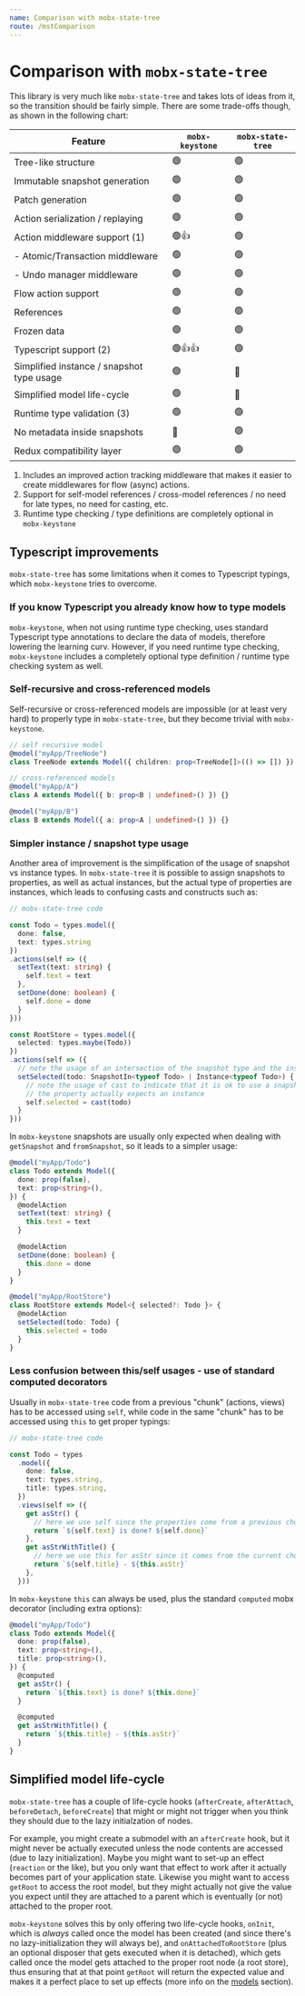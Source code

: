 ```yaml
---
name: Comparison with mobx-state-tree
route: /mstComparison
---
```


# Comparison with `mobx-state-tree`

This library is very much like `mobx-state-tree` and takes lots of ideas from it, so the transition
should be fairly simple. There are some trade-offs though, as shown in the following chart:

| Feature                                   | `mobx-keystone` | `mobx-state-tree` |
| ----------------------------------------- | --------------- | ----------------- |
| Tree-like structure                       | 🟢               | 🟢                 |
| Immutable snapshot generation             | 🟢               | 🟢                 |
| Patch generation                          | 🟢               | 🟢                 |
| Action serialization / replaying          | 🟢               | 🟢                 |
| Action middleware support (1)             | 🟢👍             | 🟢                 |
| - Atomic/Transaction middleware           | 🟢               | 🟢                 |
| - Undo manager middleware                 | 🟢               | 🟢                 |
| Flow action support                       | 🟢               | 🟢                 |
| References                                | 🟢               | 🟢                 |
| Frozen data                               | 🟢               | 🟢                 |
| Typescript support (2)                    | 🟢👍👍           | 🟢                 |
| Simplified instance / snapshot type usage | 🟢               | 🔴                |
| Simplified model life-cycle               | 🟢               | 🔴                |
| Runtime type validation (3)               | 🟢               | 🟢                 |
| No metadata inside snapshots              | 🔴              | 🟢                 |
| Redux compatibility layer                 | 🟢               | 🟢                 |

1. Includes an improved action tracking middleware that makes it easier to create
   middlewares for flow (async) actions.
2. Support for self-model references / cross-model references / no need for late types, no need for casting,
   etc.
3. Runtime type checking / type definitions are completely optional in `mobx-keystone`

## Typescript improvements

`mobx-state-tree` has some limitations when it comes to Typescript typings, which `mobx-keystone` tries to overcome.

### If you know Typescript you already know how to type models

`mobx-keystone`, when not using runtime type checking, uses standard Typescript type annotations to declare the data of models, therefore lowering the learning curv.
However, if you need runtime type checking, `mobx-keystone` includes a completely optional type definition / runtime type checking system as well.

### Self-recursive and cross-referenced models

Self-recursive or cross-referenced models are impossible (or at least very hard) to properly type in `mobx-state-tree`, but they become trivial with `mobx-keystone`.

```ts
// self recursive model
@model("myApp/TreeNode")
class TreeNode extends Model({ children: prop<TreeNode[]>(() => []) }) {}

// cross-referenced models
@model("myApp/A")
class A extends Model({ b: prop<B | undefined>() }) {}

@model("myApp/B")
class B extends Model({ a: prop<A | undefined>() }) {}
```

### Simpler instance / snapshot type usage

Another area of improvement is the simplification of the usage of snapshot vs instance types. In `mobx-state-tree` it is possible to assign snapshots to properties, as well as actual instances, but the actual type of properties are instances, which leads to confusing casts and constructs such as:

```ts
// mobx-state-tree code

const Todo = types.model({
  done: false,
  text: types.string
})
.actions(self => ({
  setText(text: string) {
    self.text = text
  },
  setDone(done: boolean) {
    self.done = done
  }
}))

const RootStore = types.model({
  selected: types.maybe(Todo))
})
.actions(self => ({
  // note the usage of an intersection of the snapshot type and the instance type
  setSelected(todo: SnapshotIn<typeof Todo> | Instance<typeof Todo>) {
    // note the usage of cast to indicate that it is ok to use a snapshot when
    // the property actually expects an instance
    self.selected = cast(todo)
  }
}))
```

In `mobx-keystone` snapshots are usually only expected when dealing with `getSnapshot` and `fromSnapshot`, so it leads to a simpler usage:

```ts
@model("myApp/Todo")
class Todo extends Model({
  done: prop(false),
  text: prop<string>(),
}) {
  @modelAction
  setText(text: string) {
    this.text = text
  }

  @modelAction
  setDone(done: boolean) {
    this.done = done
  }
}

@model("myApp/RootStore")
class RootStore extends Model<{ selected?: Todo }> {
  @modelAction
  setSelected(todo: Todo) {
    this.selected = todo
  }
}
```

### Less confusion between this/self usages - use of standard computed decorators

Usually in `mobx-state-tree` code from a previous "chunk" (actions, views) has to be accessed using `self`, while code in the same "chunk" has to be accessed using `this` to get proper typings:

```ts
// mobx-state-tree code

const Todo = types
  .model({
    done: false,
    text: types.string,
    title: types.string,
  })
  .views(self => ({
    get asStr() {
      // here we use self since the properties come from a previous chunk
      return `${self.text} is done? ${self.done}`
    },
    get asStrWithTitle() {
      // here we use this for asStr since it comes from the current chunk
      return `${self.title} - ${this.asStr}`
    },
  }))
```

In `mobx-keystone` `this` can always be used, plus the standard `computed` mobx decorator (including extra options):

```ts
@model("myApp/Todo")
class Todo extends Model({
  done: prop(false),
  text: prop<string>(),
  title: prop<string>(),
}) {
  @computed
  get asStr() {
    return `${this.text} is done? ${this.done}`
  }

  @computed
  get asStrWithTitle() {
    return `${this.title} - ${this.asStr}`
  }
}
```

## Simplified model life-cycle

`mobx-state-tree` has a couple of life-cycle hooks (`afterCreate`, `afterAttach`, `beforeDetach`, `beforeCreate`) that might or might not trigger when you think they should due to the lazy initialzation of nodes.

For example, you might create a submodel with an `afterCreate` hook, but it might never be actually executed unless the node contents are accessed (due to lazy initialization).
Maybe you might want to set-up an effect (`reaction` or the like), but you only want that effect to work after it actually becomes part of your application state.
Likewise you might want to access `getRoot` to access the root model, but they might actually not give the value you expect until they are attached to a parent which is eventually (or not) attached to the proper root.

`mobx-keystone` solves this by only offering two life-cycle hooks, `onInit`, which is _always_ called once the model has been created (and since there's no lazy-initialization they will always be), and `onAttachedToRootStore` (plus an optional disposer that gets executed when it is detached), which gets called once the model gets attached to the proper root node (a root store), thus ensuring that at that point `getRoot` will return the expected value and makes it a perfect place to set up effects (more info on the [models](./models) section).
